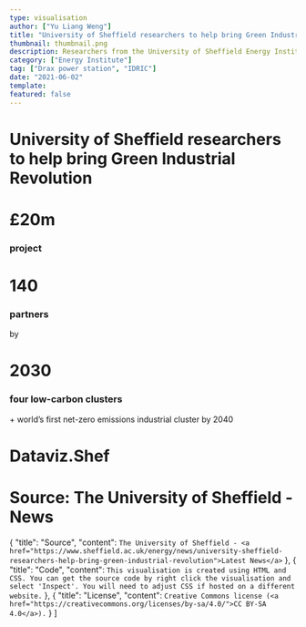 ```yaml
---
type: visualisation
author: ["Yu Liang Weng"]
title: "University of Sheffield researchers to help bring Green Industrial Revolution"
thumbnail: thumbnail.png
description: Researchers from the University of Sheffield Energy Institute are set to work with the Drax power station to generate hydrogen and sustainable aviation fuels from biomass gasification and carbon capture as part of a £20m UKRI-funded project. 
category: ["Energy Institute"]
tag: ["Drax power station", "IDRIC"]
date: "2021-06-02"
template:
featured: false
---
```




<div 
  style={{backgroundImage: `linear-gradient(45deg, rgba(100,100,100,.7) 5%, rgba(30,30,60,.85) 96%), url(${Bg})`, maxWidth: '650px', maxHeight: '650px', height: '60vh', width: '60vh', borderRadius: '20px', backgroundSize: 'cover'}}
  className="p-5 relative mx-auto"
>
  <h1 className="mt-0 text-4xl font-extrabold" style={{color: 'transparent', background: 'linear-gradient(315deg, rgba(47,255,43,1) 4%, rgba(0,160,255,1) 96%)', backgroundClip: 'text'}}>University of Sheffield researchers to help bring Green Industrial Revolution</h1>
  <div className="mt-20 w-full flex space-x-8">
    <div className="text-right">
      <h1 className="my-0 text-6xl font-bold text-white">£20m</h1>
      <h3 className="mt-0 font-normal text-base text-gray-400">project</h3>
    </div>
    <div className="text-right">
      <h1 className="my-0 text-6xl font-bold text-white">140</h1>
      <h3 className="mt-0 font-normal text-base text-gray-400">partners</h3>
    </div>
    <div className="text-right relative">
      <span className="text-sm text-gray-400 inline-block text-right absolute top-0 right-0 -mt-4">by</span>
      <h1 className="my-0 text-6xl font-bold text-green-300">2030</h1>
      <h3 className="mt-0 font-normal text-base text-gray-400">four low-carbon clusters</h3>
    </div>
  </div>
  <div className="mt-16 text-gray-400 text-center text-base">
    + world’s first net-zero emissions industrial cluster by <span className="text-green-400 text-lg">2040</span>
  </div>

  <h1 className="absolute bottom-0 left-0 m-5 text-gray-500 font-extrabold text-xs">Dataviz.Shef</h1>
  <h1 className="absolute bottom-0 right-0 m-5 text-gray-500 text-xs">Source: The University of Sheffield - News</h1>
</div>


<VisPagination mdx={props.mdx} />
<VisDetail mdx={props.mdx} />

  {
    "title": "Source",
    "content": `The University of Sheffield - <a href="https://www.sheffield.ac.uk/energy/news/university-sheffield-researchers-help-bring-green-industrial-revolution">Latest News</a>`
  },
  {
    "title": "Code",
    "content": `This visualisation is created using HTML and CSS. You can get the source code by right click the visualisation and select 'Inspect'. You will need to adjust CSS if hosted on a different website.`
  },
  {
    "title": "License",
    "content": `Creative Commons license (<a href="https://creativecommons.org/licenses/by-sa/4.0/">CC BY-SA 4.0</a>).`
  }
]


<VisDiv>
  <Tab data={data} />
</VisDiv>
